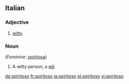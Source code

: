 ==Italian==

===Adjective===
{{it-adj|spiritos}}

# [[witty]]

===Noun===
{{it-noun|spiritos|m|o|i}} (''Feminine'': [[spiritosa]])

# A witty person; a [[wit]]

[[de:spiritoso]]
[[fr:spiritoso]]
[[ja:spiritoso]]
[[pl:spiritoso]]
[[vi:spiritoso]]